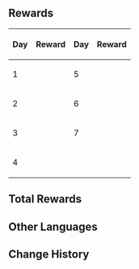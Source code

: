 {{Event
|name              = Seize the Day 2020-10-19
|image             = Seize the Day.jpg
|type              = Login
|time_known        = yes
|time_start        = 2020-10-19 04:00:00
|time_end          = 2020-11-25 03:59:59
}}

==Rewards==
{| class="wikitable" style="text-align: center"
!Day!!Reward!!Day!!Reward
|-
|1||{{Card|Hero's Wit|3|rarity=4}}
|5||{{Card|Hero's Wit|5|rarity=4}}
|-
|2||{{Card|Mystic Enhancement Ore|6|rarity=3}}
|6||{{Card|Mystic Enhancement Ore|10|rarity=3}}
|-
|3||{{Card|Primogem|100|rarity=5}}
|7||{{Card|Primogem|200|rarity=5}}
|-
|4||{{Card|Mora|50,000|rarity=3}}
|colspan=2|
|}

==Total Rewards==
{{Event Rewards
|Primogem = 300
|Mora = 50,000
|Hero's Wit = 8
|Mystic Enhancement Ore = 16
|sort = Primogem,Mora,Hero's Wit,Mystic Enhancement Ore
}}

==Other Languages==
{{Transclude|Seize the Day|Other Languages}}

==Change History==
{{Change History|1.0}}